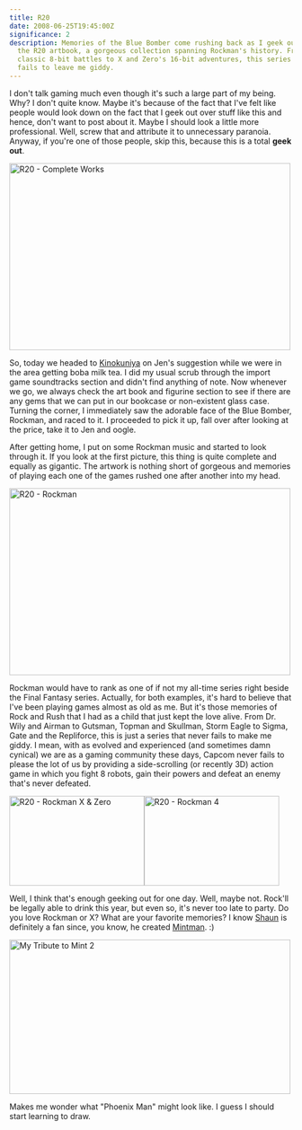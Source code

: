 ```yaml
---
title: R20
date: 2008-06-25T19:45:00Z
significance: 2
description: Memories of the Blue Bomber come rushing back as I geek out over
  the R20 artbook, a gorgeous collection spanning Rockman's history. From
  classic 8-bit battles to X and Zero's 16-bit adventures, this series never
  fails to leave me giddy.
---
```


I don't talk gaming much even though it's such a large part of my being. Why? I don't quite know. Maybe it's because of the fact that I've felt like people would look down on the fact that I geek out over stuff like this and hence, don't want to post about it. Maybe I should look a little more professional. Well, screw that and attribute it to unnecessary paranoia. Anyway, if you're one of those people, skip this, because this is a total **geek out**.

[<img src="https://farm4.static.flickr.com/3217/2612782380_26d8b2e7c8.jpg" width="500" height="333" alt="R20 - Complete Works" />][1]

So, today we headed to [Kinokuniya][2] on Jen's suggestion while we were in the area getting boba milk tea. I did my usual scrub through the import game soundtracks section and didn't find anything of note. Now whenever we go, we always check the art book and figurine section to see if there are any gems that we can put in our bookcase or non-existent glass case. Turning the corner, I immediately saw the adorable face of the Blue Bomber, Rockman, and raced to it. I proceeded to pick it up, fall over after looking at the price, take it to Jen and oogle.

After getting home, I put on some Rockman music and started to look through it. If you look at the first picture, this thing is quite complete and equally as gigantic. The artwork is nothing short of gorgeous and memories of playing each one of the games rushed one after another into my head.

[<img src="https://farm4.static.flickr.com/3122/2611950727_9c069f74c9.jpg" width="500" height="333" alt="R20 - Rockman" />][3]

Rockman would have to rank as one of if not my all-time series right beside the Final Fantasy series. Actually, for both examples, it's hard to believe that I've been playing games almost as old as me. But it's those memories of Rock and Rush that I had as a child that just kept the love alive. From Dr. Wily and Airman to Gutsman, Topman and Skullman, Storm Eagle to Sigma, Gate and the Repliforce, this is just a series that never fails to make me giddy. I mean, with as evolved and experienced (and sometimes damn cynical) we are as a gaming community these days, Capcom never fails to please the lot of us by providing a side-scrolling (or recently 3D) action game in which you fight 8 robots, gain their powers and defeat an enemy that's never defeated.

[<img src="https://farm4.static.flickr.com/3230/2612786032_d92b1a6593_m.jpg" width="240" height="160" alt="R20 - Rockman X & Zero" />][4][<img src="https://farm4.static.flickr.com/3046/2612783678_65fa06fd98_m.jpg" width="240" height="160" alt="R20 - Rockman 4" />][5]

Well, I think that's enough geeking out for one day. Well, maybe not. Rock'll be legally able to drink this year, but even so, it's never too late to party. Do you love Rockman or X? What are your favorite memories? I know [Shaun][6] is definitely a fan since, you know, he created [Mintman][7]. :)

[<img src="https://farm1.static.flickr.com/140/393230082_b4b6981e0c.jpg" width="500" height="275" alt="My Tribute to Mint 2" />][8]

Makes me wonder what "Phoenix Man" might look like. I guess I should start learning to draw.

[1]: http://www.flickr.com/photos/avalonstar/2612782380/ "R20 - Complete Works by Bryan Veloso, on Flickr"
[2]: http://en.wikipedia.org/wiki/Books_Kinokuniya
[3]: http://www.flickr.com/photos/avalonstar/2611950727/ "R20 - Rockman by Bryan Veloso, on Flickr"
[4]: http://www.flickr.com/photos/avalonstar/2612786032/ "R20 - Rockman X & Zero by Bryan Veloso, on Flickr"
[5]: http://www.flickr.com/photos/avalonstar/2612783678/ "R20 - Rockman 4 by Bryan Veloso, on Flickr"
[6]: http://shauninman.com/
[7]: http://www.flickr.com/photos/ralphdagza/395666915/
[8]: http://www.flickr.com/photos/avalonstar/393230082/ "My Tribute to Mint 2 by Bryan Veloso, on Flickr"
